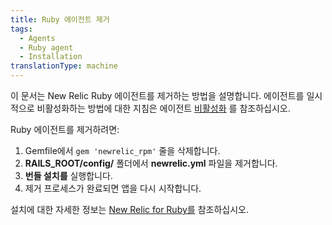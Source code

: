```yaml
---
title: Ruby 에이전트 제거
tags:
  - Agents
  - Ruby agent
  - Installation
translationType: machine
---
```


이 문서는 New Relic Ruby 에이전트를 제거하는 방법을 설명합니다. 에이전트를 일시적으로 비활성화하는 방법에 대한 지침은 에이전트 [비활성화](/docs/agents/manage-apm-agents/installation/disable-apm-agent#ruby) 를 참조하십시오.

Ruby 에이전트를 제거하려면:

1. Gemfile에서 `gem 'newrelic_rpm'` 줄을 삭제합니다.
2. **RAILS_ROOT/config/** 폴더에서 **newrelic.yml** 파일을 제거합니다.
3. **번들 설치를** 실행합니다.
4. 제거 프로세스가 완료되면 앱을 다시 시작합니다.

설치에 대한 자세한 정보는 [New Relic for Ruby를](/docs/agents/ruby-agent/getting-started/new-relic-ruby) 참조하십시오.